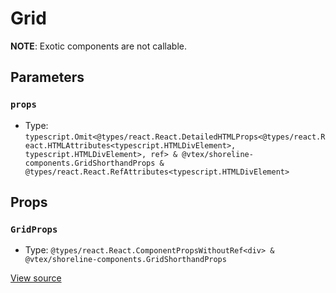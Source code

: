 # Grid

**NOTE**: Exotic components are not callable.

## Parameters

### `props`

- Type: `typescript.Omit<@types/react.React.DetailedHTMLProps<@types/react.React.HTMLAttributes<typescript.HTMLDivElement>, typescript.HTMLDivElement>, ref> & @vtex/shoreline-components.GridShorthandProps & @types/react.React.RefAttributes<typescript.HTMLDivElement>`

## Props

### `GridProps`

- Type: `@types/react.React.ComponentPropsWithoutRef<div> & @vtex/shoreline-components.GridShorthandProps`

[View source](https://github.com/vtex/shoreline/blob/4b310ee4d/packages/components/src/grid/grid.tsx#L6)
